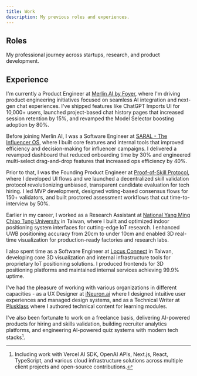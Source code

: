 ```yaml
---
title: Work
description: My previous roles and experiences.
---
```


## Roles

My professional journey across startups, research, and product development.

<Timeline />

## Experience

I'm currently a Product Engineer at [Merlin AI by Foyer](https://getmerlin.in), where I'm driving product engineering initiatives focused on seamless AI integration and next-gen chat experiences. I've shipped features like ChatGPT Imports UI for 10,000+ users, launched project-based chat history pages that increased session retention by 15%, and revamped the Model Selector boosting adoption by 80%.

Before joining Merlin AI, I was a Software Engineer at [SARAL - The Influencer OS](https://getsaral.com), where I built core features and internal tools that improved efficiency and decision-making for influencer campaigns. I delivered a revamped dashboard that reduced onboarding time by 30% and engineered multi-select drag-and-drop features that increased ops efficiency by 40%.

Prior to that, I was the Founding Product Engineer at [Proof-of-Skill Protocol](https://proofofskill.org), where I developed UI flows and we launched a decentralized skill validation protocol revolutionizing unbiased, transparent candidate evaluation for tech hiring. I led MVP development, designed voting-based consensus flows for 150+ validators, and built proctored assessment workflows that cut time-to-interview by 50%.

Earlier in my career, I worked as a Research Assistant at [National Yang Ming Chiao Tung University](https://www.nycu.edu.tw/) in Taiwan, where I built and optimized indoor positioning system interfaces for cutting-edge IoT research. I enhanced UWB positioning accuracy from 20cm to under 10cm and enabled 3D real-time visualization for production-ready factories and research labs.

I also spent time as a Software Engineer at [Locus Connect](https://www.locusconnect.com/) in Taiwan, developing core 3D visualization and internal infrastructure tools for proprietary IoT positioning solutions. I produced frontends for 3D positioning platforms and maintained internal services achieving 99.9% uptime.

I've had the pleasure of working with various organizations in different capacities - as a UX Designer at [iNeuron.ai](https://www.ineuron.ai/) where I designed intuitive user experiences and managed design systems, and as a Technical Writer at [Plusklass](https://www.plusklass.com/) where I authored technical content for learning modules.

I've also been fortunate to work on a freelance basis, delivering AI-powered products for hiring and skills validation, building recruiter analytics platforms, and engineering AI-powered quiz systems with modern tech stacks[^1].

[^1]: Including work with Vercel AI SDK, OpenAI APIs, Next.js, React, TypeScript, and various cloud infrastructure solutions across multiple client projects and open-source contributions.
